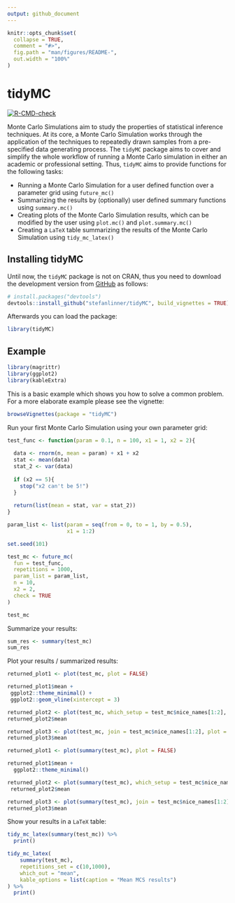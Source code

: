```yaml
---
output: github_document
---
```


```r
knitr::opts_chunk$set(
  collapse = TRUE,
  comment = "#>",
  fig.path = "man/figures/README-",
  out.width = "100%"
)
```

# tidyMC

<!-- badges: start -->
[![R-CMD-check](https://github.com/stefanlinner/tidyMC/actions/workflows/R-CMD-check.yaml/badge.svg)](https://github.com/stefanlinner/tidyMC/actions/workflows/R-CMD-check.yaml)
<!-- badges: end -->

Monte Carlo Simulations aim to study the properties of statistical inference techniques. At its core, a Monte Carlo Simulation works through the application of the techniques to repeatedly drawn samples from a pre-specified data generating process. The `tidyMC` package aims to cover and simplify the whole workflow of running a Monte Carlo simulation in either an academic or professional setting. Thus, `tidyMC` aims to provide functions for the following tasks:

* Running a Monte Carlo Simulation for a user defined function over a parameter grid using `future_mc()`
* Summarizing the results by (optionally) user defined summary functions using `summary.mc()`
* Creating plots of the Monte Carlo Simulation results, which can be modified by the user using `plot.mc()` and `plot.summary.mc()`
* Creating a `LaTeX` table summarizing the results of the Monte Carlo Simulation using `tidy_mc_latex()`


## Installing tidyMC

Until now, the `tidyMC` package is not on CRAN, thus you need to download the development version from [GitHub](https://github.com/stefanlinner/tidyMC) as follows:

```r
# install.packages("devtools")
devtools::install_github("stefanlinner/tidyMC", build_vignettes = TRUE)
```

Afterwards you can load the package:

```r
library(tidyMC)
```


## Example

```r
library(magrittr)
library(ggplot2)
library(kableExtra)
```

This is a basic example which shows you how to solve a common problem. For a more elaborate example please see the vignette: 

```r
browseVignettes(package = "tidyMC")
```

Run your first Monte Carlo Simulation using your own parameter grid: 

```r
test_func <- function(param = 0.1, n = 100, x1 = 1, x2 = 2){
  
  data <- rnorm(n, mean = param) + x1 + x2
  stat <- mean(data)
  stat_2 <- var(data)
  
  if (x2 == 5){
    stop("x2 can't be 5!")
  }
  
  return(list(mean = stat, var = stat_2))
}

param_list <- list(param = seq(from = 0, to = 1, by = 0.5),
                   x1 = 1:2)

set.seed(101)

test_mc <- future_mc(
  fun = test_func,
  repetitions = 1000,
  param_list = param_list,
  n = 10,
  x2 = 2, 
  check = TRUE
)

test_mc
```

Summarize your results: 

```r
sum_res <- summary(test_mc)
sum_res
```

Plot your results / summarized results: 

```r
returned_plot1 <- plot(test_mc, plot = FALSE)

returned_plot1$mean +
 ggplot2::theme_minimal() +
 ggplot2::geom_vline(xintercept = 3)

returned_plot2 <- plot(test_mc, which_setup = test_mc$nice_names[1:2], plot = FALSE)
returned_plot2$mean

returned_plot3 <- plot(test_mc, join = test_mc$nice_names[1:2], plot = FALSE)
returned_plot3$mean

returned_plot1 <- plot(summary(test_mc), plot = FALSE)

returned_plot1$mean +
  ggplot2::theme_minimal()

returned_plot2 <- plot(summary(test_mc), which_setup = test_mc$nice_names[1:2], plot = FALSE)
 returned_plot2$mean

returned_plot3 <- plot(summary(test_mc), join = test_mc$nice_names[1:2], plot = FALSE)
returned_plot3$mean
```


Show your results in a `LaTeX` table: 

```r
tidy_mc_latex(summary(test_mc)) %>% 
  print()

tidy_mc_latex(
    summary(test_mc),
    repetitions_set = c(10,1000),
    which_out = "mean",
    kable_options = list(caption = "Mean MCS results")
) %>% 
  print()
```

